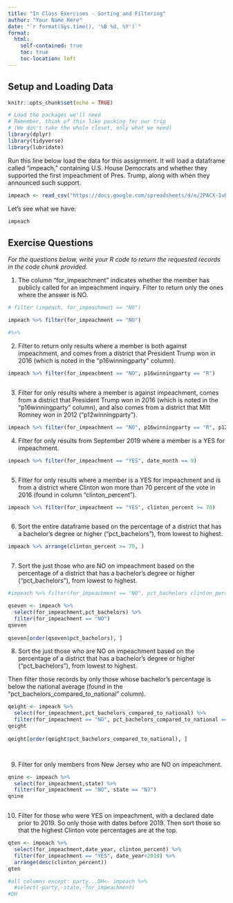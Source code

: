 ```yaml
---
title: "In Class Exercises - Sorting and Filtering"
author: "Your Name Here"
date: "`r format(Sys.time(), '%B %d, %Y')`"
format:
  html:
    self-contained: true
    toc: true
    toc-location: left
---
```


## Setup and Loading Data

```r
knitr::opts_chunk$set(echo = TRUE)

# Load the packages we'll need
# Remember, think of this like packing for our trip
# (We don't take the whole closet, only what we need)
library(dplyr)
library(tidyverse)
library(lubridate)

```

Run this line below load the data for this assignment. It will load a dataframe called "impeach," containing U.S. House Democrats and whether they supported the first impeachment of Pres. Trump, along with when they announced such support.

```r

impeach <- read_csv("https://docs.google.com/spreadsheets/d/e/2PACX-1vRh8d5JaDqBtByzNw2JZF3idaACobDhhk-p7chJoktA0HawELHFOvjQOqCpzGA4MGONvPlR7GASqW-K/pub?gid=1765341510&single=true&output=csv")


```

Let's see what we have:

```r

impeach


```

## Exercise Questions

*For the questions below, write your R code to return the requested records in the code chunk provided.*

1) The column "for_impeachment" indicates whether the member has publicly called for an impeachment inquiry. Filter to return only the ones where the answer is NO.

```r

# filter (impeach, for_impeachment == "NO")

impeach %>% filter(for_impeachment == "NO")

#%>%
```

2) Filter to return only results where a member is both against impeachment, and comes from a district that President Trump won in 2016 (which is noted in the "p16winningparty" column).

```r


impeach %>% filter(for_impeachment == "NO", p16winningparty == "R")



```

3) Filter for only results where a member is against impeachment, comes from a district that President Trump won in 2016 (which is noted in the "p16winningparty" column), and also comes from a district that Mitt Romney won in 2012 ("p12winningparty").

```r


impeach %>% filter(for_impeachment == "NO", p16winningparty == "R", p12winningparty == "R")


```

4) Filter for only results from September 2019 where a member is a YES for impeachment.

```r

impeach %>% filter(for_impeachment == "YES", date_month == 9)



```

5) Filter for only results where a member is a YES for impeachment and is from a district where Clinton won more than 70 percent of the vote in 2016 (found in column "clinton_percent").

```r

impeach %>% filter(for_impeachment == "YES", clinton_percent >= 70)



```

6) Sort the entire dataframe based on the percentage of a district that has a
bachelor's degree or higher ("pct_bachelors"), from lowest to highest.

```r


impeach %>% arrange(clinton_percent >= 70, )



```

7) Sort the just those who are NO on impeachment based on the percentage of a district that has a bachelor's degree or higher ("pct_bachelors"), from lowest to highest.

```r

#impeach %>% filter(for_impeachment == "NO", pct_bachelors clinton_percent >= 70)

qseven <- impeach %>% 
  select(for_impeachment,pct_bachelors) %>% 
  filter(for_impeachment == "NO") 
qseven
  
qseven[order(qseven$pct_bachelors), ]


```

8) Sort the just those who are NO on impeachment based on the percentage of a district that has a bachelor's degree or higher ("pct_bachelors"), from lowest to highest.

Then filter those records by only those whose bachelor's percentage is below the national average (found in the "pct_bachelors_compared_to_national" column).

```r

qeight <- impeach %>% 
  select(for_impeachment,pct_bachelors_compared_to_national) %>% 
  filter(for_impeachment == "NO", pct_bachelors_compared_to_national == "BELOW") 
qeight
  
qeight[order(qeight$pct_bachelors_compared_to_national), ]




```

9) Filter for only members from New Jersey who are NO on impeachment.

```r

qnine <- impeach %>% 
  select(for_impeachment,state) %>% 
  filter(for_impeachment == "NO", state == "NJ") 
qnine



```

10) Filter for those who were YES on impeachment, with a declared date prior to 2019. So only those with dates before 2019. Then sort those so that the highest Clinton vote percentages are at the top.

```r
qten <- impeach %>% 
  select(for_impeachment,date_year, clinton_percent) %>% 
  filter(for_impeachment == "YES", date_year<2019) %>% 
  arrange(desc(clinton_percent))
qten

#all columns except: party...DH<- impeach %>% 
  #select(-party,-state,-for_impeachment)
#DH

```
